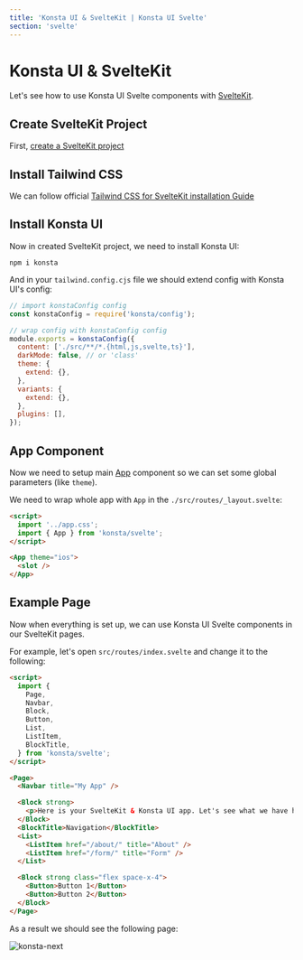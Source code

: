 ```yaml
---
title: 'Konsta UI & SvelteKit | Konsta UI Svelte'
section: 'svelte'
---
```


# Konsta UI & SvelteKit

Let's see how to use Konsta UI Svelte components with [SvelteKit](https://kit.svelte.dev).

## Create SvelteKit Project

First, [create a SvelteKit project](https://kit.svelte.dev/docs/introduction)

## Install Tailwind CSS

We can follow official [Tailwind CSS for SvelteKit installation Guide](https://tailwindcss.com/docs/guides/sveltekit)

## Install Konsta UI

Now in created SvelteKit project, we need to install Konsta UI:

```
npm i konsta
```

And in your `tailwind.config.cjs` file we should extend config with Konsta UI's config:

```js
// import konstaConfig config
const konstaConfig = require('konsta/config');

// wrap config with konstaConfig config
module.exports = konstaConfig({
  content: ['./src/**/*.{html,js,svelte,ts}'],
  darkMode: false, // or 'class'
  theme: {
    extend: {},
  },
  variants: {
    extend: {},
  },
  plugins: [],
});
```

## App Component

Now we need to setup main [App](/svelte/app) component so we can set some global parameters (like `theme`).

We need to wrap whole app with `App` in the `./src/routes/_layout.svelte`:

```html
<script>
  import '../app.css';
  import { App } from 'konsta/svelte';
</script>

<App theme="ios">
  <slot />
</App>
```

## Example Page

Now when everything is set up, we can use Konsta UI Svelte components in our SvelteKit pages.

For example, let's open `src/routes/index.svelte` and change it to the following:

```html
<script>
  import {
    Page,
    Navbar,
    Block,
    Button,
    List,
    ListItem,
    BlockTitle,
  } from 'konsta/svelte';
</script>

<Page>
  <Navbar title="My App" />

  <Block strong>
    <p>Here is your SvelteKit & Konsta UI app. Let's see what we have here.</p>
  </Block>
  <BlockTitle>Navigation</BlockTitle>
  <List>
    <ListItem href="/about/" title="About" />
    <ListItem href="/form/" title="Form" />
  </List>

  <Block strong class="flex space-x-4">
    <Button>Button 1</Button>
    <Button>Button 2</Button>
  </Block>
</Page>
```

As a result we should see the following page:

<img
  class="max-w-[375px] w-full border border-black border-opacity-10 rounded-lg"
  src="/images/docs/k-sveltekit.png"
  alt="konsta-next"
/>
